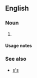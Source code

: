{{also|Appendix:Variations of "ss"}}

==English==

===Noun===
{{head|en|noun form}}

# {{plural of|en|S}}

====Usage notes====
{{U:en:plurals of letters}}

===See also===
* [[s's]]